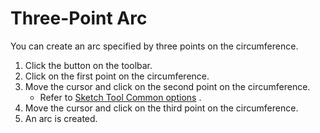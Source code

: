 
# Three-Point Arc

<Reference shortcut='' command='Three-Point Arc' button='Toolbar' />

You can create an arc specified by three points on the circumference.

1. Click the button on the toolbar.
2. Click on the first point on the circumference.
3. Move the cursor and click on the second point on the circumference.
   - Refer to [Sketch Tool Common options](common-options) .
4. Move the cursor and click on the third point on the circumference.
5. An arc is created.
